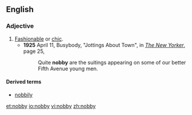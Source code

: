 {{also|Nobby}}
==English==

===Adjective===
{{en-adj|er}}
#[[fashionable|Fashionable]] or [[chic]].
#*'''1925''' April 11, Busybody, "Jottings About Town", in [[w:The New Yorker|''The New Yorker'']], page 25,<!--confirmed on microfilm-->
#*:Quite '''nobby''' are the suitings appearing on some of our better Fifth Avenue young men.

====Derived terms====
* [[nobbily]]

[[et:nobby]]
[[io:nobby]]
[[vi:nobby]]
[[zh:nobby]]